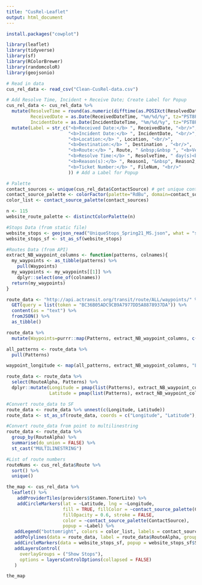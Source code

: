 ```yaml
---
title: "CusRel-Leaflet"
output: html_document
---
```

```r
install.packages("cowplot")
```

```r
library(leaflet)
library(tidyverse)
library(sf)
library(RColorBrewer)
library(randomcoloR)
library(geojsonio)
```

```r
# Read in data
cus_rel_data <- read_csv("Clean-CusRel-data.csv")
```

```r
# Add Resolve Time, Incident + Receive Date; Create Label for Popup
cus_rel_data <- cus_rel_data %>% 
  mutate(ResolveTime = round(as.numeric(difftime(as.POSIXct(ResolvedDateTime), as.POSIXct(ReceivedDateTime), units = "days"))), 
         ReceivedDate = as.Date(ReceivedDateTime, "%m/%d/%y", tz="PST8PDT"), 
         IncidentDate = as.Date(IncidentDateTime, "%m/%d/%y", tz="PST8PDT")) %>% 
  mutate(Label = str_c("<b>Received Date:</b> ", ReceivedDate, "<br/>",
                       "<b>Incident Date:</b> ", IncidentDate, "<br/>",
                       "<b>Location:</b> ", Location, "<br/>", 
                       "<b>Destination:</b> ", Destination , "<br/>",
                       "<b>Route:</b> ", Route, " &nbsp;&nbsp ", "<b>Vehicle #:</b> ", VehNo, "<br/>", 
                       "<b>Resolve Time:</b> ", ResolveTime, " day(s)<br/>", 
                       "<b>Reason(s):</b> ", Reason1, "&nbsp", Reason2,
                       "<b>Ticket Number:</b> ", FileNum, "<br/>" 
                       )) # Add a Label for Popup
```

```r
# Palette
contact_sources <- unique(cus_rel_data$ContactSource) # get unique contact sources
contact_source_palette <- colorFactor(palette="RdBu", domain=contact_sources)
color_list <- contact_source_palette(contact_sources)

n <- 115
website_route_palette <- distinctColorPalette(n)
```

```r
#Stops Data (from static file)
website_stops <- geojson_read("UniqueStops_Spring21_MS.json", what = "sp")
website_stops_sf <- st_as_sf(website_stops)
```

```r
#Routes Data (from API)
extract_NB_waypoint_columns <- function(patterns, colnames){
  my_waypoints <- as_tibble(patterns) %>%
    pull(Waypoints)
  my_waypoints <- my_waypoints[[1]] %>%
    dplyr::select(one_of(colnames))
  return(my_waypoints)
}

route_data <- "http://api.actransit.org/transit/route/ALL/waypoints/" %>% 
  GET(query = list(token = "BC36B05ADC9CB9A7977DD5A8878937DA")) %>% 
  content(as = "text") %>% 
  fromJSON() %>% 
  as_tibble()

route_data %>%
  mutate(Waypoints=purrr::map(Patterns, extract_NB_waypoint_columns, c("Longitude", "Latitude")))

all_patterns <- route_data %>%
  pull(Patterns)

waypoint_longitude <- map(all_patterns, extract_NB_waypoint_columns, "Longitude")

route_data <- route_data %>% 
  select(RouteAlpha, Patterns) %>% 
  dplyr::mutate(Longitude = pmap(list(Patterns), extract_NB_waypoint_columns, "Longitude"),
                Latitude = pmap(list(Patterns), extract_NB_waypoint_columns, "Latitude"))

#Convert route_data to SF 
route_data <- route_data %>% unnest(c(Longitude, Latitude)) 
route_data <- st_as_sf(route_data, coords = c("Longitude", "Latitude"), crs = 4326)

#Convert route_data from point to multilinestring
route_data <- route_data %>% 
  group_by(RouteAlpha) %>% 
  summarise(do_union = FALSE) %>% 
  st_cast("MULTILINESTRING")

#List of route numbers 
routeNums <- cus_rel_data$Route %>% 
  sort() %>% 
  unique()
```

```r
the_map <- cus_rel_data %>%
  leaflet() %>%
    addProviderTiles(providers$Stamen.TonerLite) %>%
    addCircleMarkers(lat = ~Latitude, lng = ~Longitude, 
                     fill = TRUE, fillColor = ~contact_source_palette(ContactSource), 
                     fillOpacity = 0.6, stroke = FALSE, 
                     color = ~contact_source_palette(ContactSource), 
                     popup = ~Label) %>%
   addLegend("bottomright", colors = color_list, labels = contact_sources, title = "Contact Source") %>% 
   addPolylines(data = route_data, label = route_data$RouteAlpha, group="Show Routes", color=website_route_palette) %>%
   addCircleMarkers(data = website_stops_sf, popup = website_stops_sf$STP_DESCRI, group = "Show Stops", color = "black", radius = 0.05) %>%
   addLayersControl(
     overlayGroups = ("Show Stops"),
     options = layersControlOptions(collapsed = FALSE)
   )

the_map
```


